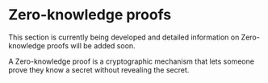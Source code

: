 
# Zero-knowledge proofs

<Callout title="caution">
  This section is currently being developed and detailed information on
  Zero-knowledge proofs will be added soon.
</Callout>

A Zero-knowledge proof is a cryptographic mechanism that lets someone prove they know a secret without revealing the secret.
